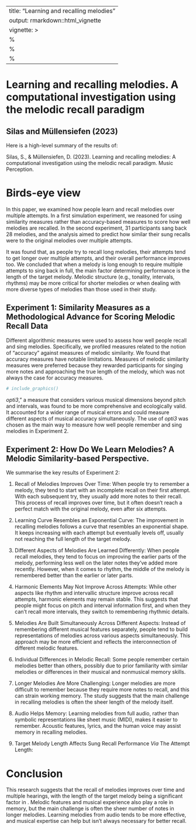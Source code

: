 
---
title: "Learning and recalling melodies"
output: rmarkdown::html_vignette
vignette: >
  %\VignetteIndexEntry{Learning and recalling melodies)}
  %\VignetteEngine{knitr::rmarkdown}
  %\VignetteEncoding{UTF-8}
---

# Learning and recalling melodies. A computational investigation using the melodic recall paradigm

## Silas and Müllensiefen (2023)

Here is a high-level summary of the results of:

Silas, S., & Müllensiefen, D. (2023). Learning and recalling melodies: A computational investigation using the melodic recall paradigm. Music Perception.

# Birds-eye view

In this paper, we examined how people learn and recall melodies over multiple attempts. In a first simulation experiment, we reasoned for using similarity measures rather than accuracy-based measures to score how well melodies are recalled. In the second experiment, 31 participants sang back 28 melodies, and the analysis aimed to predict how similar their sung recalls were to the original melodies over multiple attempts.

It was found that, as people try to recall long melodies, their attempts tend to get longer over multiple attempts, and their overall performance improves too. We concluded that when a melody is long enough to require multiple attempts to sing back in full, the main factor determining performance is the length of the target melody. Melodic structure (e.g., tonality, intervals, rhythms) may be more critical for shorter melodies or when dealing with more diverse types of melodies than those used in their study.


## Experiment 1: Similarity Measures as a Methodological Advance for Scoring Melodic Recall Data

Different algorithmic measures were used to assess how well people recall and sing melodies. Specifically, we profiled measures related to the notion of "accuracy" against measures of melodic similarity. We found that accuracy measures have notable limitations. Measures of melodic similarity measures were preferred because they rewarded participants for singing more notes and approaching the true length of the melody, which was not always the case for accuracy measures. 

```r

# include_graphics()

```

*opti3*," a measure that considers various musical dimensions beyond pitch and intervals, was found to be more comprehensive and ecologically valid. It accounted for a wider range of musical errors and could measure different aspects of musical accuracy simultaneously. The use of *opti3* was chosen as the main way to measure how well people remember and sing melodies in Experiment 2.


## Experiment 2: How Do We Learn Melodies? A Melodic Similarity-based Perspective.

We summarise the key results of Experiment 2:

1. Recall of Melodies Improves Over Time: When people try to remember a melody, they tend to start with an incomplete recall on their first attempt. With each subsequent try, they usually add more notes to their recall. This process of recall improves over time, but it often doesn't reach a perfect match with the original melody, even after six attempts.

2. Learning Curve Resembles an Exponential Curve: The improvement in recalling melodies follows a curve that resembles an exponential shape. It keeps increasing with each attempt but eventually levels off, usually not reaching the full length of the target melody.

3. Different Aspects of Melodies Are Learned Differently: When people recall melodies, they tend to focus on improving the earlier parts of the melody, performing less well on the later notes they've added more recently. However, when it comes to rhythm, the middle of the melody is remembered better than the earlier or later parts.

4. Harmonic Elements May Not Improve Across Attempts: While other aspects like rhythm and intervallic structure improve across recall attempts, harmonic elements may remain stable. This suggests that people might focus on pitch and interval information first, and when they can't recall more intervals, they switch to remembering rhythmic details.

5. Melodies Are Built Simultaneously Across Different Aspects: Instead of remembering different musical features separately, people tend to build representations of melodies across various aspects simultaneously. This approach may be more efficient and reflects the interconnection of different melodic features.

6. Individual Differences in Melodic Recall: Some people remember certain melodies better than others, possibly due to prior familiarity with similar melodies or differences in their musical and nonmusical memory skills.

7. Longer Melodies Are More Challenging: Longer melodies are more difficult to remember because they require more notes to recall, and this can strain working memory. The study suggests that the main challenge in recalling melodies is often the sheer length of the melody itself.

8. Audio Helps Memory: Learning melodies from full audio, rather than symbolic representations like sheet music (MIDI), makes it easier to remember. Acoustic features, lyrics, and the human voice may assist memory in recalling melodies.

9. Target Melody Length Affects Sung Recall Performance *Via* The Attempt Length: 

# Conclusion

This research suggests that the recall of melodies improves over time and multiple hearings, with the length of the target melody being a significant factor in . Melodic features and musical experience also play a role in memory, but the main challenge is often the sheer number of notes in longer melodies. Learning melodies from audio tends to be more effective, and musical expertise can help but isn't always necessary for better recall.
